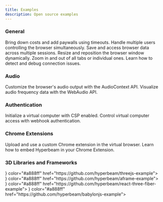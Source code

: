 ```yaml
---
title: Examples
description: Open source examples
---
```


### General

<CardGroup cols={2}>
  <Card title="Timeouts" icon="timer" color="#a888ff" href="https://github.com/hyperbeam/examples/tree/master/timeout">
    Bring down costs and add paywalls using timeouts.
  </Card>
  <Card title="Multi Cursor" icon="arrow-pointer" color="#a888ff" href="https://github.com/hyperbeam/examples/tree/master/multicursor">
    Handle multiple users controlling the browser simultaneously.
  </Card>
  <Card title="Persistence" icon="floppy-disk" color="#a888ff" href="https://github.com/hyperbeam/examples/tree/master/persistence">
    Save and access browser data across multiple sessions.
  </Card>
  <Card title="Resize" icon="up-right-and-down-left-from-center" color="#a888ff" href="https://github.com/hyperbeam/examples/tree/master/resize">
    Resize and reposition the browser window dynamically.
  </Card>
  <Card title="Zoom" icon="magnifying-glass" color="#a888ff" href="https://github.com/hyperbeam/examples/tree/master/zoom">
    Zoom in and out of all tabs or individual ones.
  </Card>
  <Card title="Troubleshooting" icon="wifi-exclamation" color="#a888ff" href="https://github.com/hyperbeam/examples/tree/master/troubleshooting">
   Learn how to detect and debug connection issues.
  </Card>
</CardGroup>

### Audio

<CardGroup cols={2}>
  <Card title="Audio Context" icon="square-sliders-vertical" color="#a888ff" href="https://github.com/hyperbeam/examples/tree/master/audio-context">
   Customize the browser's audio output with the AudioContext API.
  </Card>
  <Card title="Audio Visualization" icon="waveform-lines" color="#a888ff" href="https://github.com/hyperbeam/examples/tree/master/audio-visualization">
   Visualize audio frequency data with the WebAudio API.
  </Card>
</CardGroup>

### Authentication

<CardGroup>
  <Card title="Content Security Policy" icon="shield-check" color="#a888ff" href="https://github.com/hyperbeam/examples/tree/master/content-security-policy">
   Initialize a virtual computer with CSP enabled.
  </Card>
  <Card title="Webhook Authentication" icon="key" color="#a888ff" href="https://github.com/hyperbeam/examples/tree/master/webhook-auth">
   Control virtual computer access with webhook authentication.
  </Card>
</CardGroup>

### Chrome Extensions

<CardGroup cols={2}>
  <Card title="Upload Custom Chrome Extension" icon="cloud-arrow-up" color="#a888ff" href="https://github.com/hyperbeam/examples/tree/master/load-custom-chrome-extension">
    Upload and use a custom Chrome extension in the virtual browser.
  </Card>
  <Card title="Embed in Chrome Extension" icon="chrome" color="#a888ff" href="https://github.com/hyperbeam/examples/tree/master/embed-in-chrome-extension">
    Learn how to embed Hyperbeam in your Chrome Extension.
  </Card>
</CardGroup>

### 3D Libraries and Frameworks

<CardGroup cols={2}>
  <Card title="Three.js Example" icon={<img src="https://mintlify.s3-us-west-1.amazonaws.com/hyperbeam/assets/threejs-logo.svg"/>} color="#a888ff" href="https://github.com/hyperbeam/threejs-example">
  </Card>
  <Card title="A-Frame Example" icon={<img src="https://mintlify.s3-us-west-1.amazonaws.com/hyperbeam/assets/aframe-logo.png"/>} color="#a888ff" href="https://github.com/hyperbeam/aframe-example">
  </Card>
  <Card title="React Three Fiber Example" icon={<img src="https://mintlify.s3-us-west-1.amazonaws.com/hyperbeam/assets/react-logo.svg"/>} color="#a888ff" href="https://github.com/hyperbeam/react-three-fiber-example">
  </Card>
  <Card title="Babylon.js Example" icon={<img src="https://mintlify.s3-us-west-1.amazonaws.com/hyperbeam/assets/babylonjs-logo.svg"/>} color="#a888ff" href="https://github.com/hyperbeam/babylonjs-example">
  </Card>
</CardGroup>
